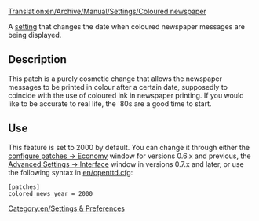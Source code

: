 [[Translation:en/Archive/Manual/Settings/Coloured newspaper]]


A [[en/Archive/Manual/Settings/Advanced Settings|setting]] that changes the date when coloured newspaper messages are being displayed.

== Description ==
This patch is a purely cosmetic change that allows the newspaper messages to be printed in colour after a certain date, supposedly to coincide with the use of coloured ink in newspaper printing. If you would like to be accurate to real life, the '80s are a good time to start.

== Use ==
This feature is set to 2000 by default. You can change it through either the [[en/Archive/Manual/Settings/Configuring patches/Economy|configure patches -> Economy]] window for versions 0.6.x and previous, the [[en/Archive/Manual/Settings/Advanced Settings/Interface#Coloured_news_appears_in|Advanced Settings -> Interface]] window in versions 0.7.x and later, or use the following syntax in [[en/openttd.cfg]]:
<pre>[patches]
colored_news_year = 2000</pre>


[[Category:en/Settings & Preferences]]